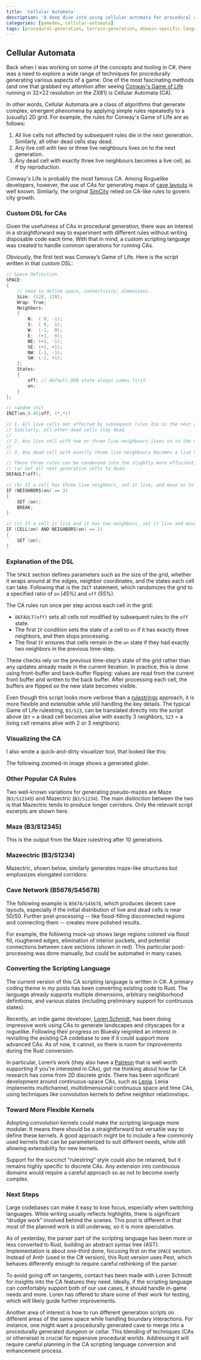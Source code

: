 ```yaml
---
title: 'Cellular Automata'
description: 'A deep dive into using cellular automata for procedural content generation, exploring discrete and continuous CA frameworks, custom scripting language features, visual examples, and post-processing techniques for game development.'
categories: [gamedev, cellular-automata]
tags: [procedural-generation, terrain-generation, domain-specific-language, c-sharp, rust]
---
```


## Cellular Automata

Back when I was working on some of the concepts and tooling in C#, there was a need to explore a wide range of
techniques for procedurally generating various aspects of a game. One of the most fascinating methods (and one that
grabbed my attention after seeing [Conway's Game of Life](https://en.wikipedia.org/wiki/Conway%27s_Game_of_Life) running
in 32×22 resolution on the ZX81) is Cellular Automata (CA).

In other words, Cellular Automata are a class of algorithms that generate complex, emergent phenomena by applying simple
rules repeatedly to a (usually) 2D grid. For example, the rules for Conway's Game of Life are as follows:

1. All live cells not affected by subsequent rules die in the next generation. Similarly, all other dead cells stay dead.
2. Any live cell with two or three live neighbours lives on to the next generation.
3. Any dead cell with exactly three live neighbours becomes a live cell, as if by reproduction.

Conway's Life is probably the most famous CA. Among Roguelike developers, however, the use of CAs for generating maps
of [cave layouts](https://www.roguebasin.com/index.php/Cellular_Automata_Method_for_Generating_Random_Cave-Like_Levels)
is well known. Similarly, the original [SimCity](https://en.wikipedia.org/wiki/SimCity_(1989_video_game)) relied on
CA-like rules to govern city growth.

### Custom DSL for CAs

Given the usefulness of CAs in procedural generation, there was an interest in a straightforward way to experiment with
different rules without writing disposable code each time. With that in mind, a custom scripting language was created to
handle common operations for running CAs.

Obviously, the first test was Conway’s Game of Life. Here is the script written in that custom DSL:


```c
// Space Definition.
SPACE:
{
	// need to define space, connectivity, dimensions.
	Size: (128, 128);
	Wrap: True;
	Neighbors:
	{
		N:	( 0, -1);
		S:	( 0,  1);
		W:	(-1,  0);
		E:	(+1,  0);
		NE: (+1, -1);
		SE: (+1, +1);
		NW: (-1, -1);
		SW: (-1, +1);
	};
	States:
	{
		off; // default OOB state always comes first.
		on;
	}
};

// random init
INIT(on,0.45|off, (*,*))

// 1. All live cells not affected by subsequent rules die in the next generation.
// Similarly, all other dead cells stay dead.
//
// 2. Any live cell with two or three live neighbours lives on to the next generation.
//
// 3. Any dead cell with exactly three live neighbours becomes a live cell, as if by reproduction.

// These three rules can be condensed into the slightly more efficient:
// (a) Set all next generation cells to dead.
DEFAULT(off);

// (b) If a cell has three live neighbors, set it live, and move on to the next cell.
IF (NEIGHBORS(on) == 3)
{
	SET (on);
	BREAK;
}

// (c) If a cell is live and it has two neighbors, set it live and move to the next cell
IF (CELL(on) AND NEIGHBORS(on) == 2)
{
	SET (on);
}
```

### Explanation of the DSL
The `SPACE` section defines parameters such as the size of the grid, whether it wraps around at the edges, neighbor
coordinates, and the states each cell can take. Following that is the `INIT` statement, which randomizes the grid to a
specified ratio of `on` (45%) and `off` (55%).

The CA rules run once per step across each cell in the grid:

- `DEFAULT(off)` sets all cells not modified by subsequent rules to the `off` state.
- The first `IF` condition sets the state of a cell to `on` if it has exactly three neighbors, and then stops processing.
- The final `IF` ensures that cells remain in the `on` state if they had exactly two neighbors in the previous time-step.

These checks rely on the previous time-step's state of the grid rather than any updates already made in the current iteration.
In practice, this is done using front-buffer and back-buffer flipping: values are read from the current front buffer and
written to the back buffer. After processing each cell, the buffers are flipped so the new state becomes visible.

Even though this script looks more verbose than a [rulestrings](https://conwaylife.com/wiki/Rulestring) approach, it is
more flexible and extensible while still handling the key details. The typical Game of Life rulestring, `B3/S23`, can be
translated directly into the script above (`B3` = a dead cell becomes alive with exactly 3 neighbors, `S23` = a living
cell remains alive with 2 or 3 neighbors).

### Visualizing the CA

I also wrote a quick-and-dirty visualizer tool, that looked like this:

<LightboxGallery>
    <GalleryEntry src="/src/assets/images/hiivelabs.com/blog/ca/ca-editor.png"
                  alt="Script editor on the left with CA simulation output on the right."
                  description="A screenshot demonstrating a custom DSL script for Conway’s Game of Life on the left,
                  with a black-and-white real-time visualization of the evolving pattern on the right. A console panel
                  displays 'No errors,' confirming the simulation has run successfully."/>
    <GalleryEntry src="/src/assets/images/hiivelabs.com/blog/ca/ca-editor-glider.png"
                  alt="Script editor on the left, simulation output on the right, highlighting a glider with a red circle."
                  description="A code editor on the left features a DSL for Conway’s Game of Life. On the right, white cells evolve
                  against a dark background over multiple generations. The cluster of five cells circled in red forms a
                  glider, a pattern that moves diagonally across the grid." />
</LightboxGallery>

The following zoomed-in image shows a generated glider.

<LightboxImage src="/src/assets/images/hiivelabs.com/blog/ca/glider.png"
              alt="Close-up of a glider in Conway's Game of Life."
               description="A zoomed-in look at a small, self-propagating cluster of cells known as a glider,
               traveling diagonally through the grid in a repeating cycle."/>

### Other Popular CA Rules
Two well-known variations for generating pseudo-mazes are Maze (`B3/S12345`) and Mazectric (`B3/S1234`). The main
distinction between the two is that Mazectric tends to produce longer corridors.
Only the relevant script excerpts are shown here.

### Maze (B3/S12345)
This is the output from the Maze rulestring after 10 generations.

<LightboxImage src="/src/assets/images/hiivelabs.com/blog/ca/ca-maze.png"
              alt="Maze-like structure generated by the B3/S12345 rules"
              description="A ten-generation snapshot of a Maze CA, showcasing winding corridors and branching pathways
              formed using the B3/S12345 ruleset."/>

### Mazeectric (B3/S1234)
Mazectric, shown below, similarly generates maze-like structures but emphasizes elongated corridors:

<LightboxImage src="/src/assets/images/hiivelabs.com/blog/ca/ca-mazectric.png"
               alt="Mazectric pattern emphasizing elongated corridors"
               description="A ten-generation snapshot of the Mazectric CA, generated by the B3/S1234 ruleset.
               It highlights longer, more winding passages than the standard Maze variant."/>


### Cave Network (B5678/S45678)
The following example is `B5678/S45678`, which produces decent cave layouts, especially if the initial distribution of
live and dead cells is near 50/50. Further post-processing -- like flood-filling disconnected regions and connecting
them -- creates more polished results.

<LightboxImage src="/src/assets/images/hiivelabs.com/blog/ca/ca-cave.png"
               alt="Cave-like terrain produced by the B5678/S45678 rules."
               description="A 10-generation view illustrating how the B5678/S45678 CA ruleset creates sprawling caves.
               Although this ruleset unecessarily references the maximum number of neighbors (mirroring the rulestring’s format),
               it still yields a substantial cave network suitable for further post-processing"/>

For example, the following mock-up shows large regions colored via flood fill, roughened edges, elimination of interior
pockets, and potential connections between cave sections (shown in red). This particular post-processing was done
manually, but could be automated in many cases.

<LightboxImage src="/src/assets/images/hiivelabs.com/blog/ca/ca-cave-postprocess.png"
               alt="Post-processed cave map with flood-filled regions and roughened edges."
               description="A cave layout with color-coded regions and eliminated interior pockets. Red lines
               indicate suggested connections between separate areas, creating a more cohesive overall map."/>


### Converting the Scripting Language
The current version of this CA scripting language is written in C#. A primary coding theme in my posts has been
converting existing code to Rust. The language already supports multiple dimensions, arbitrary neighborhood definitions,
and various states (including preliminary support for continuous states).


Recently, an indie game developer, [Loren Schmidt](https://bsky.app/profile/lorenschmidt.bsky.social), has been doing
impressive work using CAs to generate landscapes and cityscapes for a roguelike. Following their progress on Bluesky
reignited an interest in revisiting the existing CA codebase to see if it could support more advanced CAs. As of now,
it cannot, so there is room for improvements during the Rust conversion.

In particular, Loren’s work (they also have a [Patreon](https://www.patreon.com/vacuumflowers) that is well worth supporting
if you're interested in CAs), got me thinking about how far CA research has come from 2D discrete grids.
There has been significant development around continuous-space CAs, such as [Lenia](https://en.wikipedia.org/wiki/Lenia).
Lenia implements multichannel, multidimensional continuous space and time CAs, using techniques like convolution
kernels to define neighbor relationships.

<LightboxImage src="/src/assets/images/hiivelabs.com/blog/ca/ca-lenia.png"
               alt="Lenia CA visualization with smoothly evolving patterns."
               description="An example of Lenia, a continuous-space cellular automaton framework. It demonstrates
               how multichannel, multidimensional CAs can produce fluid and organic behaviors over time."/>

### Toward More Flexible Kernels

Adopting convolution kernels could make the scripting language more modular. It means there should be a straightforward
but versatile way to define these kernels. A good approach might be to include a few commonly used kernels that can be
parameterized to suit different needs, while still allowing extensibility for new kernels.

Support for the succinct “rulestring” style could also be retained, but it remains highly specific to discrete CAs.
Any extension into continuous domains would require a careful approach so as not to become overly complex.

### Next Steps
Large codebases can make it easy to lose focus, especially when switching languages. While writing usually reflects
highlights, there is significant “drudge work” involved behind the scenes. This post is different in that most of the
planned work is still underway, so it is more speculative.

As of yesterday, the parser part of the scripting language has been more or less converted to Rust, building an abstract
syntax tree (AST). Implementation is about one-third done, focusing first on the `SPACE` section. Instead of Antlr
(used in the C# version), this Rust version uses Pest, which behaves differently enough to require careful rethinking
of the parser.

To avoid going off on tangents, contact has been made with Loren Schmidt for insights into the CA features they need.
Ideally, if the scripting language can comfortably support both of our use cases, it should handle in-game needs and
more. Loren has offered to share some of their work for testing, which will likely guide further improvements.

Another area of interest is how to run different generation scripts on different areas of the same space while handling
boundary interactions. For instance, one might want a procedurally generated cave to merge into a procedurally generated
dungeon or cellar. This blending of techniques (CAs or otherwise) is crucial for expansive procedural worlds.
Addressing it will require careful planning in the CA scripting language conversion and enhancement process.





